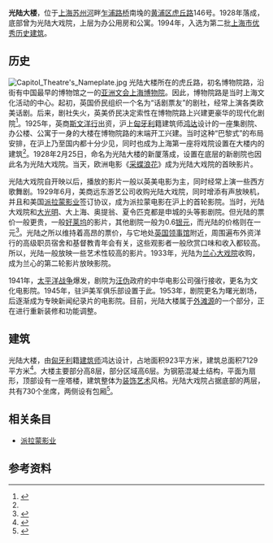 {{Infobox Modern Building
|image             = 光陆大楼及陆家嘴·航拍.jpg
|caption           = 光陆大楼及陆家嘴
|name              = 光陆大楼<br>Capitol Theatre
|location_country  = {{CHN}}
|location_town     = [[上海市|上海市]][[黄浦区|黄浦区]][[虎丘路|虎丘路]]146号
|owner             = 
|architect         = 鸿达
|construction_start_date= 1925
|completion_date   = 1928
|date_demolished   = 
|cost              = 
|structural_system = 钢筋混凝土
|style             = 
}}

'''光陆大楼'''，位于[[上海|上海]][[苏州河|苏州河]]畔[[乍浦路桥|乍浦路桥]]南堍的[[黄浦区|黄浦区]][[虎丘路|虎丘路]]146号。1928年落成，底部曾为光陆大戏院，上层为办公用房和公寓。1994年，入选为第二批[[上海市优秀历史建筑|上海市优秀历史建筑]]。

==历史==
[[File:Capitol_Theatre's_Nameplate.jpg|thumb]]
光陆大楼所在的虎丘路，初名博物院路，沿街有中国最早的博物馆之一的[[亚洲文会北中国支会|亚洲文会]][[亚洲文会上海博物院|上海博物院]]。因此，博物院路是当时上海文化活动的中心。起初，英国侨民组织一个名为“话剧票友”的剧社，经常上演各类欧美话剧。后来，剧社失火，英美侨民决定索性在博物院路上兴建更豪华的现代化剧院<ref>{{cite web | title = 上海名建筑志>>欧美风情的沪滨广厦>>苏州河边的光陆大楼（市国际贸易会堂） | publisher = 上海地方志办公室 | url = http://www.shtong.gov.cn/newsite/node2/node71994/node81772/node81774/node81784/userobject1ai108966.html | accessdate = 2011-10-07 | language = zh | archive-date = 2019-04-15 | archive-url = https://web.archive.org/web/20190415081344/http://www.shtong.gov.cn/newsite/node2/node71994/node81772/node81774/node81784/userobject1ai108966.html | dead-url = no }}</ref>。1925年，英商[[斯文洋行|斯文洋行]]出资，沪上[[匈牙利|匈牙利]]籍建筑师[[鸿达|鸿达]]设计的一座集剧院、办公楼、公寓于一身的大楼在博物院路的末端开工兴建。当时这种“巴黎式”的布局安排，在沪上乃至国内都十分少见，同时也成为上海第一座将戏院设置在大楼内的建筑<ref name="gl"/>。1928年2月25日，命名为光陆大楼的新厦落成，设置在底层的新剧院也因此名为光陆大戏院。当天，欧洲电影《[[采蝶浪花|采蝶浪花]]》成为光陆大戏院的首映影片。

光陆大戏院自开映以后，播放的影片一般以英美电影为主，同时经常上演一些西方歌舞剧。1929年6月，美商远东游艺公司收购光陆大戏院，同时增添有声放映机，并且和美国[[派拉蒙影业|派拉蒙影业]]签订协议，成为派拉蒙电影在沪上的首轮影院。当时，光陆大戏院和[[大光明电影院|大光明]]、大上海、奥提翁、夏令匹克都是申城的头等影剧院。但光陆的票价一般更贵，一般[[好莱坞|好莱坞]]的影片，其他剧院一般为0.6[[银元|银元]]，而光陆的价格则在一元<ref>{{cite web | title = 光陆大楼 | publisher = 解放日报 | date = 2009-07-20 | url = http://news.sina.com.cn/o/2009-07-20/090615980966s.shtml | accessdate = 2011-10-07 | language = zh }}</ref>。光陆之所以维持着高昂的票价，与它地处[[英国驻上海总领事馆|英国领事馆]]附近，周围遍布外资洋行的高级职员宿舍和基督教青年会有关，这些观影者一般欣赏口味和收入都较高。所以，光陆一般放映一些艺术性较高的影片。1933年，光陆为[[兰心大戏院|兰心大戏院]]收购，成为兰心的第二轮影片放映影院。

1941年，[[太平洋战争|太平洋战争]]爆发，剧院为[[汪伪|汪伪]]政府的中华电影公司强行接收，更名为文化电影院。1945年，驻沪美军俱乐部设置于此。1953年，剧院更名为曙光剧场，后逐渐成为专映新闻纪录片的电影院。目前，光陆大楼属于[[外滩源|外滩源]]的一个部分，正在进行重新装修和功能调整。

==建筑==
光陆大楼，由[[匈牙利|匈牙利]]籍[[建筑师|建筑师]]鸿达设计，占地面积923平方米，建筑总面积7129平方米<ref name="gl">{{cite book |title =《上海优秀建筑鉴赏》 |author = 上海市房地产行业教育中心 |date =2009 |language = zh|publisher =上海远东出版社|pages =203 |isbn=9787-80706-952-2 |quote=TU·92 }}</ref>。大楼主要部分高8层，部分区域高6层。为钢筋混凝土结构，平面为扇形，顶部设有一座塔楼，建筑整体为[[装饰艺术|装饰艺术]]风格。光陆大戏院占据底部的两层，共有730个坐席，两侧设有包厢<ref>{{cite web | title = 外滩源优秀建筑--光陆大楼 | publisher = 上海档案信息网 | date = 2010-11-19 | url = http://www.archives.sh.cn/docs/201011/d_429040.html | accessdate = 2011-10-07 | language = zh | archive-date = 2012-06-10 | archive-url = https://web.archive.org/web/20120610050952/http://www.archives.sh.cn/docs/201011/d_429040.html | dead-url = yes }}</ref>。

==相关条目==
*[[派拉蒙影业|派拉蒙影业]]

==参考资料==
{{注脚}}

{{上海市第二批优秀历史建筑}}